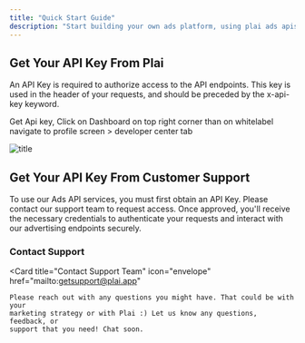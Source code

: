 ```yaml
---
title: "Quick Start Guide"
description: "Start building your own ads platform, using plai ads apis"
---
```


## Get Your API Key From Plai

An API Key is required to authorize access to the API endpoints. This key is used in the header of your requests, and should be preceded by the x-api-key keyword.

Get Api key, Click on Dashboard on top right corner than on whitelabel navigate to profile screen > developer center tab

![title](/images/key.png)

## Get Your API Key From Customer Support

To use our Ads API services, you must first obtain an API Key. Please contact our support team to request access. Once approved, you'll receive the necessary credentials to authenticate your requests and interact with our advertising endpoints securely.

### Contact Support

<Card
	title="Contact Support Team"
	icon="envelope"
	href="mailto:getsupport@plai.app"
>
	Please reach out with any questions you might have. That could be with your
	marketing strategy or with Plai :) Let us know any questions, feedback, or
	support that you need! Chat soon.
</Card>
